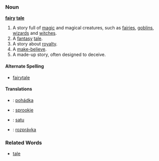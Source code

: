 ===Noun===
'''[[fairy]] [[tale]]'''

# A story full of [[magic]] and magical creatures, such as [[fairy|fairies]], [[goblin|goblins]], [[wizard|wizards]] and [[witch|witches]].
# A [[fantasy]] [[tale]].
# A story about [[royalty]].
# A [[make-believe]].
# A made-up story, often designed to deceive.

====Alternate Spelling====
*[[fairytale]]

====Translations====
*{{cs}}: [[pohádka]] {{f}}
*{{nl}}: [[sprookje]] {{n}}
*{{fi}}: [[satu]]
*{{sk}}: [[rozprávka]] {{f}}

===Related Words===
*[[tale]]
<!-- fairy-tale with a hyphen is used like an adjective i think -->